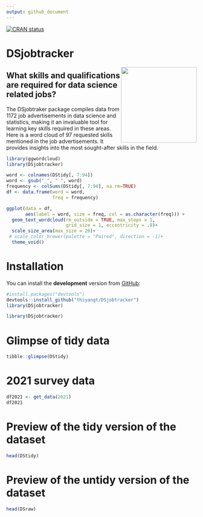 ```yaml
---
output: github_document
---
```


[![CRAN status](https://www.r-pkg.org/badges/version/DSjobtracker)](https://CRAN.R-project.org/package=DSjobtracker)



# DSjobtracker 
<img src="man/figures/hexsticker.png" align="right" height="200"/>

## What skills and qualifications are required for data science related jobs?



The DSjobtraker package compiles data from 1172 job advertisements in data science and statistics, making it an invaluable tool for learning key skills required in these areas. Here is a word cloud of 97 requested skills mentioned in the job advertisements. It provides insights into the most sought-after skills in the field.


```r
library(ggwordcloud)
library(DSjobtracker)

word <- colnames(DStidy[, 7:94])
word <- gsub("_", " ", word)
frequency <- colSums(DStidy[, 7:94], na.rm=TRUE)
df <- data.frame(word = word,
                 freq = frequency)

ggplot(data = df,
       aes(label = word, size = freq, col = as.character(freq))) +
  geom_text_wordcloud(rm_outside = TRUE, max_steps = 1,
                      grid_size = 1, eccentricity = .9)+
  scale_size_area(max_size = 20)+
 # scale_color_brewer(palette = "Paired", direction = -1)+
  theme_void()

```



# Installation


You can install the **development** version from [GitHub](https://github.com/thiyangt/DSjobtracker):

```r
#install.packages("devtools")
devtools::install_github("thiyangt/DSjobtracker")
library(DSjobtracker)
```

```r
library(DSjobtracker)
```

# Glimpse of tidy data

```r
tibble::glimpse(DStidy)
```

# 2021 survey data

```r
df2021 <- get_data(2021)
df2021
```

# Preview of the tidy version of the dataset

```r
head(DStidy)
```



# Preview of the untidy version of the dataset

```r

head(DSraw)
```



